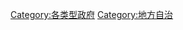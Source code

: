 {{Commonscat|Local government}}
{{Catmore}}

[[Category:各类型政府|Category:各类型政府]]
[[Category:地方自治|Category:地方自治]]